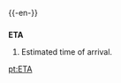 {{-en-}}
{{wikipedia2|Estimated time of arrival}}
==={{Initialism}}===
'''ETA'''
#Estimated time of arrival.

[[pt:ETA]]